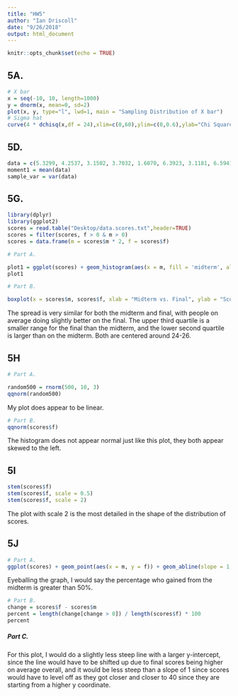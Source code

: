 ```yaml
---
title: "HW5"
author: "Ian Driscoll"
date: "9/26/2018"
output: html_document
---
```


```r
knitr::opts_chunk$set(echo = TRUE)
```
## 5A.
```r
# X bar
x = seq(-10, 10, length=1000)
y = dnorm(x, mean=0, sd=2)
plot(x, y, type="l", lwd=1, main = "Sampling Distribution of X bar")
# Sigma hat
curve(4 * dchisq(x,df = 24),xlim=c(0,60),ylim=c(0,0.6),ylab="Chi Square Density", main = "Distribution of Sigma Hat")
```

## 5D.
```r
data = c(5.3299, 4.2537, 3.1502, 3.7032, 1.6070, 6.3923, 3.1181, 6.5941, 3.5281, 4.7433, 0.1077, 1.5977, 5.4920, 1.7220, 4.1547, 2.2799)
moment1 = mean(data)
sample_var = var(data)
```

## 5G.
```r
library(dplyr)
library(ggplot2)
scores = read.table("Desktop/data.scores.txt",header=TRUE)
scores = filter(scores, f > 0 & m > 0)
scores = data.frame(m = scores$m * 2, f = scores$f)

# Part A.

plot1 = ggplot(scores) + geom_histogram(aes(x = m, fill = 'midterm', alpha = 0.2)) + geom_histogram(aes(x = f, fill = 'final', alpha = 0.2))
plot1
```

```r
# Part B.

boxplot(x = scores$m, scores$f, xlab = "Midterm vs. Final", ylab = "Score (Out of 40)")                                         
```

The spread is very similar for both the midterm and final, with people on average doing slightly better on the final. The upper third quartile is a smaller range for the final than the midterm, and the lower second quartile is larger than on the midterm. Both are centered around 24-26.

## 5H

```r
# Part A.

random500 = rnorm(500, 10, 3)
qqnorm(random500)
```
My plot does appear to be linear.

```r
# Part B.
qqnorm(scores$f)
```
The histogram does not appear normal just like this plot, they both appear skewed to the left.

## 5I
```r
stem(scores$f)
stem(scores$f, scale = 0.5)
stem(scores$f, scale = 2)
```
The plot with scale 2 is the most detailed in the shape of the distribution of scores.

## 5J

```r
# Part A.
ggplot(scores) + geom_point(aes(x = m, y = f)) + geom_abline(slope = 1, intercept = 0)

```
Eyeballing the graph, I would say the percentage who gained from the midterm is greater than 50%.

```r
# Part B.
change = scores$f - scores$m
percent = length(change[change > 0]) / length(scores$f) * 100
percent
```
##### Part C.

For this plot, I would do a slightly less steep line with a larger y-intercept, since the line would have to be shifted up due to final scores being higher on average overall, and it would be less steep than a slope of 1 since scores would have to level off as they got closer and closer to 40 since they are starting from a higher y coordinate.




